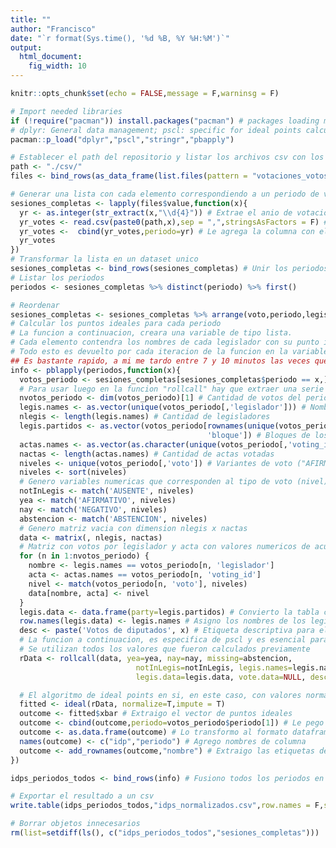 ```yaml
---
title: ""
author: "Francisco"
date: "`r format(Sys.time(), '%d %B, %Y %H:%M')`"
output: 
  html_document: 
    fig_width: 10
---
```


```r
knitr::opts_chunk$set(echo = FALSE,message = F,warninsg = F)
```

```r
# Import needed libraries
if (!require("pacman")) install.packages("pacman") # packages loading manager
# dplyr: General data management; pscl: specific for ideal points calculation; stringr: string manipulation; pbapply: kinda progress bars; ggplot2: graphic library
pacman::p_load("dplyr","pscl","stringr","pbapply")
```

```r
# Establecer el path del repositorio y listar los archivos csv con los votos
path <- "./csv/"
files <- bind_rows(as_data_frame(list.files(pattern = "votaciones_votos-.*.csv$",path = path)))
```

```r
# Generar una lista con cada elemento correspondiendo a un periodo de votacion
sesiones_completas <- lapply(files$value,function(x){
  yr <- as.integer(str_extract(x,"\\d{4}")) # Extrae el anio de votacion
  yr_votes <- read.csv(paste0(path,x),sep = ",",stringsAsFactors = F) # Importa el archivo
  yr_votes <-  cbind(yr_votes,periodo=yr) # Le agrega la columna con el periodo de votacion
  yr_votes
})
# Transformar la lista en un dataset unico
sesiones_completas <- bind_rows(sesiones_completas) # Unir los periodos
# Listar los periodos
periodos <- sesiones_completas %>% distinct(periodo) %>% first()
```

```r
# Reordenar
sesiones_completas <- sesiones_completas %>% arrange(voto,periodo,legislador_id,voting_id,bloque_id)
# Calcular los puntos ideales para cada periodo
# La funcion a continuacion, creara una variable de tipo lista.
# Cada elemento contendra los nombres de cada legislador con su punto ideal, para un periodo determinado
# Todo esto es devuelto por cada iteracion de la funcion en la variable outcome
## Es bastante rapido, a mi me tardo entre 7 y 10 minutos las veces que lo corri
info <- pblapply(periodos,function(x){
  votos_periodo <- sesiones_completas[sesiones_completas$periodo == x,] # Extrae los votos de 1 periodo
  # Para usar luego en la funcion "rollcall" hay que extraer una serie de valores
  nvotos_periodo <- dim(votos_periodo)[1] # Cantidad de votos del periodo
  legis.names <- as.vector(unique(votos_periodo[,'legislador'])) # Nombres de los legisladores
  nlegis <- length(legis.names) # Cantidad de legisladores
  legis.partidos <- as.vector(votos_periodo[rownames(unique(votos_periodo['legislador'])),
                                            'bloque']) # Bloques de los legisladores
  actas.names <- as.vector(as.character(unique(votos_periodo[,'voting_id']))) # Ids de las actas votadas
  nactas <- length(actas.names) # Cantidad de actas votadas
  niveles <- unique(votos_periodo[,'voto']) # Variantes de voto ("AFIRMATIVO", "NEGATIVO", etc.)
  niveles <- sort(niveles)
  # Genero variables numericas que corresponden al tipo de voto (nivel)
  notInLegis <- match('AUSENTE', niveles)
  yea <- match('AFIRMATIVO', niveles)
  nay <- match('NEGATIVO', niveles)
  abstencion <- match('ABSTENCION', niveles)
  # Genero matriz vacia con dimension nlegis x nactas
  data <- matrix(, nlegis, nactas)
  # Matriz con votos por legislador y acta con valores numericos de acuerdo al 'nivel'
  for (n in 1:nvotos_periodo) {
    nombre <- legis.names == votos_periodo[n, 'legislador']
    acta <- actas.names == votos_periodo[n, 'voting_id']
    nivel <- match(votos_periodo[n, 'voto'], niveles)
    data[nombre, acta] <- nivel
  }
  legis.data <- data.frame(party=legis.partidos) # Convierto la tabla con partidos x legislador en formato dataframe de R
  row.names(legis.data) <- legis.names # Asigno los nombres de los legisladores como etiquetas de fila
  desc <- paste('Votos de diputados', x) # Etiqueta descriptiva para el periodo
  # La funcion a continuacion, es especifica de pscl y es esencial para el calculo
  # Se utilizan todos los valores que fueron calculados previamente
  rData <- rollcall(data, yea=yea, nay=nay, missing=abstencion,
                            notInLegis=notInLegis, legis.names=legis.names, vote.names=actas.names,
                            legis.data=legis.data, vote.data=NULL, desc=desc, source=NULL)

  # El algoritmo de ideal points en si, en este caso, con valores normalizados
  fitted <- ideal(rData, normalize=T,impute = T)
  outcome <- fitted$xbar # Extraigo el vector de puntos ideales
  outcome <- cbind(outcome,periodo=votos_periodo$periodo[1]) # Le pego la columna que indica el periodo
  outcome <- as.data.frame(outcome) # Lo transformo al formato dataframe de R
  names(outcome) <- c("idp","periodo") # Agrego nombres de columna
  outcome <- add_rownames(outcome,"nombre") # Extraigo las etiquetas de fila y las transformo en nueva columna con el nombre de cada legislador
})

idps_periodos_todos <- bind_rows(info) # Fusiono todos los periodos en una sola tabla
```

```r
# Exportar el resultado a un csv
write.table(idps_periodos_todos,"idps_normalizados.csv",row.names = F,sep = ",")
```

```r
# Borrar objetos innecesarios
rm(list=setdiff(ls(), c("idps_periodos_todos","sesiones_completas")))
```

